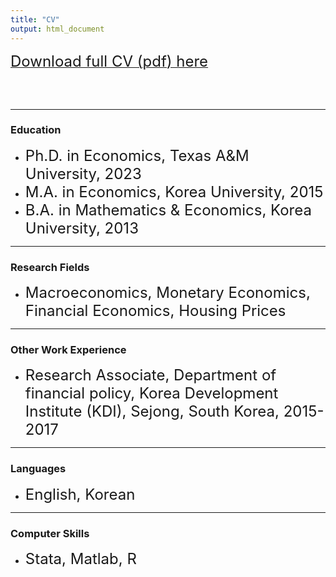 ```yaml
---
title: "CV"
output: html_document
---
```


<a href="CV.pdf#" class="download" title="Download CV as PDF"> <font size="5">Download full CV (pdf) here</font> </a>			

<br />
<br />

---

### **Education**
- <font size="5"> Ph.D. in Economics, Texas A&M University, 2023 </font> <br />
- <font size="5"> M.A. in Economics, Korea University, 2015 </font> <br />
- <font size="5"> B.A. in Mathematics & Economics, Korea University, 2013 </font> 

---

### **Research Fields**
- <font size="5">  Macroeconomics, Monetary Economics, Financial Economics, Housing Prices </font>

---

### **Other Work Experience**
- <font size="5"> Research Associate, Department of financial policy, Korea Development Institute (KDI), Sejong, South Korea, 2015-2017 </font> <br />

---

### **Languages**
- <font size="5"> English, Korean </font>

---

### **Computer Skills**
- <font size="5"> Stata, Matlab, R </font>